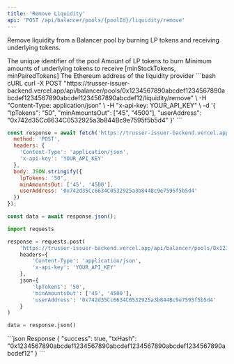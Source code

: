 ```yaml
---
title: 'Remove Liquidity'
api: 'POST /api/balancer/pools/{poolId}/liquidity/remove'
---
```


Remove liquidity from a Balancer pool by burning LP tokens and receiving underlying tokens.

<ParamField path="poolId" type="string" required>
  The unique identifier of the pool
</ParamField>

<ParamField body="lpTokens" type="string" required>
  Amount of LP tokens to burn
</ParamField>

<ParamField body="minAmountsOut" type="array">
  Minimum amounts of underlying tokens to receive [minStockTokens, minPairedTokens]
</ParamField>

<ParamField body="userAddress" type="string" required>
  The Ethereum address of the liquidity provider
</ParamField>

<RequestExample>
```bash cURL
curl -X POST "https://trusser-issuer-backend.vercel.app/api/balancer/pools/0x1234567890abcdef1234567890abcdef1234567890abcdef1234567890abcdef12/liquidity/remove" \
  -H "Content-Type: application/json" \
  -H "x-api-key: YOUR_API_KEY" \
  -d '{
    "lpTokens": "50",
    "minAmountsOut": ["45", "4500"],
    "userAddress": "0x742d35Cc6634C0532925a3b844Bc9e7595f5b5d4"
  }'
```

```javascript JavaScript
const response = await fetch('https://trusser-issuer-backend.vercel.app/api/balancer/pools/0x1234567890abcdef1234567890abcdef1234567890abcdef1234567890abcdef12/liquidity/remove', {
  method: 'POST',
  headers: {
    'Content-Type': 'application/json',
    'x-api-key': 'YOUR_API_KEY'
  },
  body: JSON.stringify({
    lpTokens: '50',
    minAmountsOut: ['45', '4500'],
    userAddress: '0x742d35Cc6634C0532925a3b844Bc9e7595f5b5d4'
  })
});

const data = await response.json();
```

```python Python
import requests

response = requests.post(
    'https://trusser-issuer-backend.vercel.app/api/balancer/pools/0x1234567890abcdef1234567890abcdef1234567890abcdef1234567890abcdef12/liquidity/remove',
    headers={
        'Content-Type': 'application/json',
        'x-api-key': 'YOUR_API_KEY'
    },
    json={
        'lpTokens': '50',
        'minAmountsOut': ['45', '4500'],
        'userAddress': '0x742d35Cc6634C0532925a3b844Bc9e7595f5b5d4'
    }
)

data = response.json()
```
</RequestExample>

<ResponseExample>
```json Response
{
  "success": true,
  "txHash": "0x1234567890abcdef1234567890abcdef1234567890abcdef1234567890abcdef12"
}
```
</ResponseExample>
